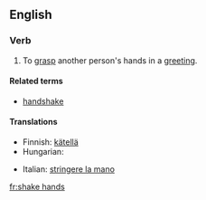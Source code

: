 ==English==

===Verb===
{{en-verb|shakes hands|shaking hands|shook hands|shaken hands}}

# To [[grasp]] another person's hands in a [[greeting]].

====Related terms====
*[[handshake]]

====Translations====
{{trans-top|To grasp another person's hands in a greeting}}
* Finnish: [[kätellä]]
* Hungarian: {{t|hu|kezet ráz}}
{{trans-mid}}
* Italian: [[stringere la mano]]
{{trans-bottom}}

[[fr:shake hands]]